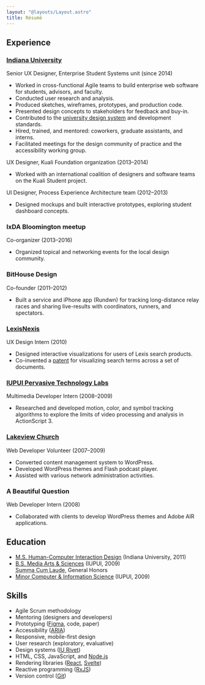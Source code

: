 ```yaml
---
layout: "@layouts/Layout.astro"
title: Résumé
---
```


## Experience

### [Indiana University](https://uits.iu.edu/)

Senior UX Designer, Enterprise Student Systems unit (since 2014)

- Worked in cross-functional Agile teams to build enterprise web software for students, advisors, and faculty.
- Conducted user research and analysis.
- Produced sketches, wireframes, prototypes, and production code.
- Presented design concepts to stakeholders for feedback and buy-in.
- Contributed to the [university design system](https://rivet.iu.edu/) and development standards.
- Hired, trained, and mentored: coworkers, graduate assistants, and interns.
- Facilitated meetings for the design community of practice and the accessibility working group.

UX Designer, Kuali Foundation organization (2013–2014)

- Worked with an international coalition of designers and software teams on the Kuali Student project.

UI Designer, Process Experience Architecture team (2012–2013)

- Designed mockups and built interactive prototypes, exploring student dashboard concepts.

### IxDA Bloomington meetup

Co-organizer (2013–2016)

- Organized topical and networking events for the local design community.

### BitHouse Design

Co-founder (2011–2012)

- Built a service and iPhone app (Rundwn) for tracking long-distance relay races and sharing live-results with coordinators, runners, and spectators.

### [LexisNexis](https://www.lexisnexis.com/)

UX Design Intern (2010)

- Designed interactive visualizations for users of Lexis search products.
- Co-invented a [patent](https://www.google.com/patents/US8874569) for visualizing search terms across a set of documents.

### [IUPUI Pervasive Technology Labs](https://pti.iu.edu/)

Multimedia Developer Intern (2008–2009)

- Researched and developed motion, color, and symbol tracking algorithms to explore
the limits of video processing and analysis in ActionScript 3.

### [Lakeview Church](http://www.lakeviewchurch.org)

Web Developer Volunteer (2007–2009)

- Converted content management system to WordPress.
- Developed WordPress themes and Flash podcast player.
- Assisted with various network administration activities.

### A Beautiful Question

Web Developer Intern (2008)

- Collaborated with clients to develop WordPress themes and Adobe AIR applications.

## Education

- [M.S. Human-Computer Interaction Design](https://informatics.indiana.edu/programs/ms-hci.html) (Indiana University, 2011)
- [B.S. Media Arts & Sciences](https://soic.iupui.edu/undergraduate/degrees/media-arts/) (IUPUI, 2009)  
<abbr title="With Highest Honors">Summa Cum Laude</abbr>, General Honors
- [Minor Computer & Information Science](https://science.iupui.edu/cs/) (IUPUI, 2009)

## Skills

- Agile Scrum methodology
- Mentoring (designers and developers)
- Prototyping ([Figma](https://www.figma.com/), code, paper)
- Accessibility ([ARIA](https://www.w3.org/TR/html-aria/))
- Responsive, mobile-first design
- User research (exploratory, evaluative)
- Design systems ([IU Rivet](https://rivet.uits.iu.edu/))
- HTML, CSS, JavaScript, and [Node.js](https://nodejs.org/)
- Rendering libraries ([React](https://facebook.github.io/react/), [Svelte](https://svelte.dev/))
- Reactive programming ([RxJS](https://rxjs.dev/))
- Version control ([Git](https://git-scm.com/))

